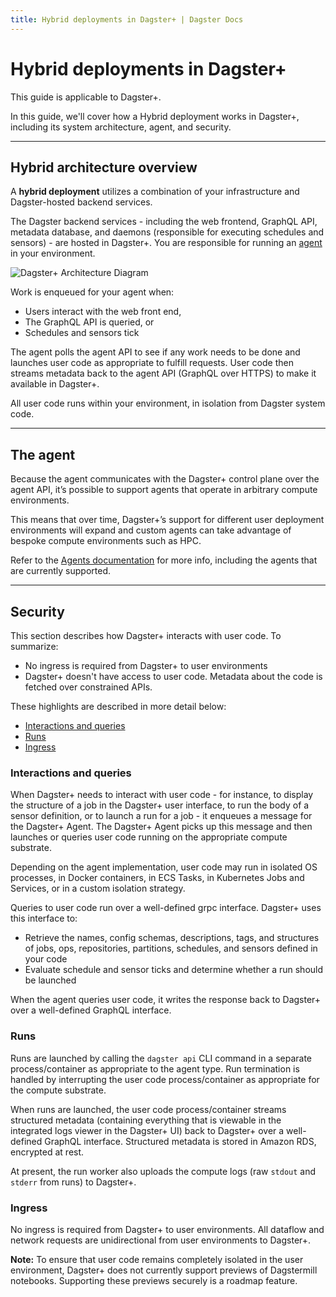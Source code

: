 ```yaml
---
title: Hybrid deployments in Dagster+ | Dagster Docs
---
```


# Hybrid deployments in Dagster+

<Note>This guide is applicable to Dagster+.</Note>

In this guide, we'll cover how a Hybrid deployment works in Dagster+, including its system architecture, agent, and security.

---

## Hybrid architecture overview

A **hybrid deployment** utilizes a combination of your infrastructure and Dagster-hosted backend services.

The Dagster backend services - including the web frontend, GraphQL API, metadata database, and daemons (responsible for executing schedules and sensors) - are hosted in Dagster+. You are responsible for running an [agent](/dagster-plus/deployment/agents) in your environment.

<Image
alt="Dagster+ Architecture Diagram"
src="/images/dagster-cloud/deployment/hybrid-architecture.png"
width={1583}
height={765}
/>

Work is enqueued for your agent when:

- Users interact with the web front end,
- The GraphQL API is queried, or
- Schedules and sensors tick

The agent polls the agent API to see if any work needs to be done and launches user code as appropriate to fulfill requests. User code then streams metadata back to the agent API (GraphQL over HTTPS) to make it available in Dagster+.

All user code runs within your environment, in isolation from Dagster system code.

---

## The agent

Because the agent communicates with the Dagster+ control plane over the agent API, it’s possible to support agents that operate in arbitrary compute environments.

This means that over time, Dagster+’s support for different user deployment environments will expand and custom agents can take advantage of bespoke compute environments such as HPC.

Refer to the [Agents documentation](/dagster-plus/deployment/agents) for more info, including the agents that are currently supported.

---

## Security

This section describes how Dagster+ interacts with user code. To summarize:

- No ingress is required from Dagster+ to user environments
- Dagster+ doesn't have access to user code. Metadata about the code is fetched over constrained APIs.

These highlights are described in more detail below:

- [Interactions and queries](#interactions-and-queries)
- [Runs](#runs)
- [Ingress](#ingress)

### Interactions and queries

When Dagster+ needs to interact with user code - for instance, to display the structure of a job in the Dagster+ user interface, to run the body of a sensor definition, or to launch a run for a job - it enqueues a message for the Dagster+ Agent. The Dagster+ Agent picks up this message and then launches or queries user code running on the appropriate compute substrate.

Depending on the agent implementation, user code may run in isolated OS processes, in Docker containers, in ECS Tasks, in Kubernetes Jobs and Services, or in a custom isolation strategy.

Queries to user code run over a well-defined grpc interface. Dagster+ uses this interface to:

- Retrieve the names, config schemas, descriptions, tags, and structures of jobs, ops, repositories, partitions, schedules, and sensors defined in your code
- Evaluate schedule and sensor ticks and determine whether a run should be launched

When the agent queries user code, it writes the response back to Dagster+ over a well-defined GraphQL interface.

### Runs

Runs are launched by calling the `dagster api` CLI command in a separate process/container as appropriate to the agent type. Run termination is handled by interrupting the user code process/container as appropriate for the compute substrate.

When runs are launched, the user code process/container streams structured metadata (containing everything that is viewable in the integrated logs viewer in the Dagster+ UI) back to Dagster+ over a well-defined GraphQL interface. Structured metadata is stored in Amazon RDS, encrypted at rest.

At present, the run worker also uploads the compute logs (raw `stdout` and `stderr` from runs) to Dagster+.

### Ingress

No ingress is required from Dagster+ to user environments. All dataflow and network requests are unidirectional from user environments to Dagster+.

**Note:** To ensure that user code remains completely isolated in the user environment, Dagster+ does not currently support previews of Dagstermill notebooks. Supporting these previews securely is a roadmap feature.
